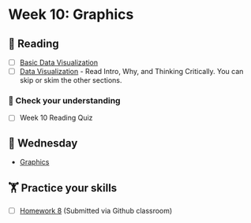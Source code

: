 # Week 10: Graphics
  
## 📖 Reading

  - [ ] [Basic Data Visualization](https://srvanderplas.github.io/stat-computing-r-python/part-wrangling/02-basic-data-vis.html)
- [ ] [Data Visualization](https://srvanderplas.github.io/stat-computing-r-python/part-wrangling/02b-graphics.html) - Read Intro, Why, and Thinking Critically. You can skip or skim the other sections.

### 🎯 Check your understanding

- [ ] Week 10 Reading Quiz

## 🐪 Wednesday

- [Graphics](../slides/09-graphics.qmd)

##  🏋️ Practice your skills

- [ ] [Homework 8](../homework/08-graphics.qmd)  (Submitted via Github classroom)

